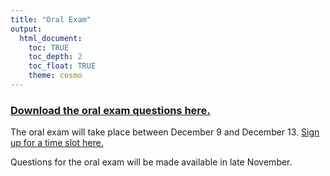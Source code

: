 ```yaml
---
title: "Oral Exam"
output: 
  html_document:
    toc: TRUE
    toc_depth: 2
    toc_float: TRUE
    theme: cosmo
---
```




### [**Download the oral exam questions here.**](oral exam.docx)

The oral exam will take place between December 9 and December 13.
[Sign up for a time slot here.](https://calendar.app.google/yhF1Gj5JtDARguy5A)

<!-- If you have not already signed up for a time to take the oral exam, please email Sara. -->

Questions for the oral exam will be made available in late November.